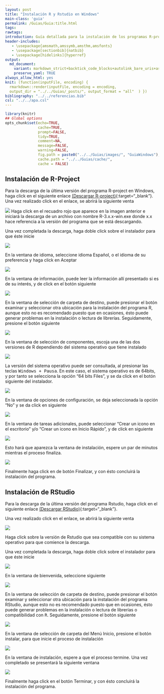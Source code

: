 ```yaml
---
layout: post
title: "Instalación R y Rstudio en Windows"
main-class: 'guia'
permalink: /Guias/Guia:title.html
tags: 
rawtags: 
introduction: Guía detallada para la instalación de los programas R-project y Rstudio en Windows.
header-includes:
   - \usepackage{amsmath,amssymb,amsthm,amsfonts}
   - \usepackage[sectionbib]{natbib}
   - \usepackage[hidelinks]{hyperref}
output:
  md_document:
    variant: markdown_strict+backtick_code_blocks+autolink_bare_uris+ascii_identifiers+tex_math_single_backslash
    preserve_yaml: TRUE
always_allow_html: yes   
knit: (function(inputFile, encoding) {
  rmarkdown::render(inputFile, encoding = encoding,
  output_dir = "../../Guias/_posts/", output_format = "all"  ) })
bibliography: "../../referencias.bib"
csl: "../../apa.csl"
---
```


```r
library(knitr)
## Global options
opts_chunk$set(echo=TRUE,
               cache=TRUE,
               prompt=FALSE,
               tidy=TRUE,
               comment=NA,
               message=FALSE,
               warning=FALSE,
               fig.path = paste0("../../Guias/images/", "GuiaWindows"),
               cache.path = "../../Guias/cache/",
               cache = FALSE)

```

## Instalación de R-Project
Para la descarga de la última versión del programa R-project en Windows, haga click en el siguiente enlace [(Descargar R-project)](https://cloud.r-project.org/bin/windows/base/){:target="_blank"}.
Una vez realizado click en el enlace, se abrirá la siguiente venta

![](../../Guias/images/GuiaW1.jpg)
Haga click en el recuadro rojo que aparece en la imagen anterior e iniciará la descarga de un archivo con nombre R-3.x.x-win.exe donde x.x hace referencia a la versión del programa que se está descargando.

Una vez completada la descarga, haga doble click sobre el instalador para que éste inicie

![](../../Guias/images/GuiaW2.jpg)

En la ventana de idioma, seleccione idioma Español, o el idioma de su preferencia y haga click en Aceptar

![](../../Guias/images/GuiaW3.jpg)

En la ventana de información, puede leer la información allí presentado si es de su interés, y de click en el botón siguiente

![](../../Guias/images/GuiaW4.jpg)

En la ventana de selección de carpeta de destino, puede presionar el botón examinar y seleccionar otra ubicación para la instalación del programa R, aunque esto no es recomendado puesto que en ocasiones, ésto puede generar problemas en la instalación o lectura de librerías. Seguidamente, presione el botón siguiente

![](../../Guias/images/GuiaW5.jpg)

En la ventana de selección de componentes, escoja una de las dos versiones de R dependiendo del sistema operativo que tiene instalado

![](../../Guias/images/GuiaW6.jpg)

La versión del sistema operativo puede ser consultada, al presionar las teclas <tt>Windows + Pausa</tt>. En este caso, el sistema operativo es de 64bits, y por tanto se selecciona la opción "64 bits Files", y se da click en el botón siguiente del instalador.

![](../../Guias/images/GuiaW7.jpg)

En la ventana de opciones de configuración, se deja seleccionada la opción "No" y se da click en siguiente

![](../../Guias/images/GuiaW8.jpg)

En la ventana de tareas adicionales, puede seleccionar "Crear un icono en el escritorio" y/o "Crear un icono en Inicio Rápido", y de click en siguiente

![](../../Guias/images/GuiaW9.jpg)

Esto hará que aparezca la ventana de instalación, espere un par de minutos mientras el proceso finaliza.

![](../../Guias/images/GuiaW10.jpg)

Finalmente haga click en de botón Finalizar, y con ésto concluirá la instalación del programa.

## Instalación de RStudio
Para la descarga de la última versión del programa Rstudio, haga click en el siguiente enlace [(Descargar RStudio)](https://rstudio.com/products/rstudio/download/#download){:target="_blank"}.

Una vez realizado click en el enlace, se abrirá la siguiente venta

![](../../Guias/images/GuiaW11.jpg)

Haga click sobre la versión de Rstudio que sea compatible con su sistema operativo para que comience la descarga. 

Una vez completada la descarga, haga doble click sobre el instalador para que éste inicie

![](../../Guias/images/GuiaW12.jpg)

En la ventana de bienvenida, seleccione siguiente

![](../../Guias/images/GuiaW13.jpg)

En la ventana de selección de carpeta de destino, puede presionar el botón examinar y seleccionar otra ubicación para la instalación del programa RStudio, aunque esto no es recomendado puesto que en ocasiones, ésto puede generar problemas en la instalación o lectura de librerías o compatibilidad con <tt>R</tt>. Seguidamente, presione el botón siguiente

![](../../Guias/images/GuiaW14.jpg)

En la ventana de selección de carpeta del Menú Inicio, presione el botón instalar, para que inicie el proceso de instalación

![](../../Guias/images/GuiaW15.jpg)

En la ventana de instalación, espere a que el proceso termine. Una vez completado se presentará la siguiente ventana

![](../../Guias/images/GuiaW16.jpg)

Finalmente haga click en el botón Terminar, y con ésto concluirá la instalación del programa.

